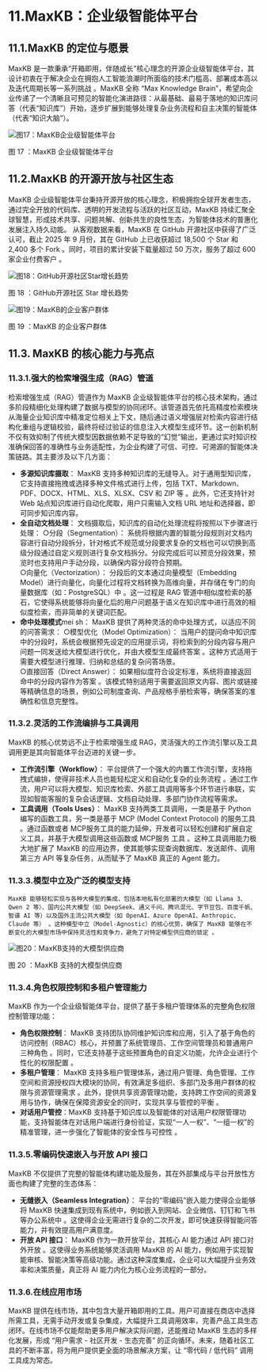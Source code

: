 # 11.MaxKB：企业级智能体平台

## 11.1.MaxKB 的定位与愿景
MaxKB 是一款秉承“开箱即用，伴随成长”核心理念的开源企业级智能体平台，其设计初衷在于解决企业在拥抱人工智能浪潮时所面临的技术门槛高、部署成本高以及迭代周期长等一系列挑战 。MaxKB 全称 “Max Knowledge Brain”，希望向企业传递了一个清晰且可预见的智能化演进路径：从最基础、最易于落地的知识库问答（代表“知识库”）开始，逐步扩展到能够处理复杂业务流程和自主决策的智能体（代表“知识大脑”）。

![图17：MaxKB企业级智能体平台](../public/whitepaper/图17：MaxKB企业级智能体平台.png "图17：MaxKB企业级智能体平台")

图 17 ：MaxKB 企业级智能体平台

## 11.2.MaxKB 的开源开放与社区生态
MaxKB 企业级智能体平台秉持开源开放的核心理念，积极拥抱全球开发者生态，通过完全开放的代码库、透明的开发流程与活跃的社区互动，MaxKB 持续汇聚全球智慧，形成技术共享、问题共解、创新共生的良性生态，为智能体技术的普惠化发展注入持久动能。
从客观数据来看，MaxKB 在 GitHub 开源社区中获得了广泛认可，截止 2025 年 9 月份，其在 GitHub 上已收获超过 18,500 个 Star 和 2,400 多个 Fork 。同时，项目的累计安装下载量超过 50 万次，服务了超过 600 家企业付费客户 。 

![图18：GitHub开源社区Star增长趋势](../public/whitepaper/图18：GitHub开源社区Star增长趋势.png "图18：GitHub开源社区Star增长趋势")

图 18 ：GitHub开源社区 Star 增长趋势

![图19：MaxKB的企业客户群体](../public/whitepaper/图19：MaxKB的企业客户群体.png "图19：MaxKB的企业客户群体")

图 19 ：MaxKB 的企业客户群体

## 11.3. MaxKB 的核心能力与亮点

### 11.3.1.强大的检索增强生成（RAG）管道
检索增强生成（RAG）管道作为 MaxKB 企业级智能体平台的核心技术架构，通过多阶段精细化处理构建了数据与模型的协同闭环。该管道首先依托高精度检索模块从海量企业知识库中精准定位相关上下文，随后通过语义增强层对检索内容进行结构化重组与逻辑校验，最终将经过验证的信息注入大模型生成环节。这一创新机制不仅有效抑制了传统大模型因数据依赖不足导致的“幻觉”输出，更通过实时知识校准确保回答的准确性与业务适配性，为企业构建了可信、可控、可溯源的智能体决策链路。其主要涉及以下几方面：   
- **多源知识库摄取**： MaxKB 支持多种知识库的无缝导入。对于通用型知识库，它支持直接拖拽或选择多种文件格式进行上传，包括 TXT、Markdown、PDF、DOCX、HTML、XLS、XLSX、CSV 和 ZIP 等 。此外，它还支持针对 Web 站点知识库进行自动化爬取，用户只需输入文档 URL 地址和选择器，即可同步知识库内容。   
- **全自动文档处理**： 文档摄取后，知识库的自动化处理流程将按照以下步骤进行处理：
○分段（Segmentation）： 系统将根据内置的智能分段规则对文档内容进行自动分段拆分，针对格式不规范或分段要求复杂的文档也可以切换到高级分段通过自定义规则进行复杂文档拆分。分段完成后可以预览分段效果，预览时也支持用户手动分段，以确保内容分段符合预期。   
○向量化（Vectorization）： 分段后的文本通过向量模型（Embedding Model）进行向量化，向量化过程将文档转换为高维向量，并存储在专门的向量数据库（如：PostgreSQL）中 。这一过程是 RAG 管道中相似度检索的基石，它使得系统能够将向量化后的用户问题基于语义在知识库中进行高效的相似度检索，而非简单的关键词匹配。   
- **命中处理模式**mei sh： MaxKB 提供了两种灵活的命中处理方式，以适应不同的问答需求：
○模型优化（Model Optimization）： 当用户的提问命中知识库中的分段时，系统会根据预先设定的应用提示词，将检索到的分段内容与用户问题一同发送给大模型进行优化，并由大模型生成最终答案 。这种方式适用于需要大模型进行推理、归纳和总结的复杂问答场景。   
○直接回答（Direct Answer）： 如果相似度符合设定标准，系统将直接返回命中的分段内容作为答案 。该模式特别适用于需要返回原文内容、图片或链接等精确信息的场景，例如公司制度查询、产品规格手册检索等，确保答案的准确性和信息完整性。 

### 11.3.2.灵活的工作流编排与工具调用
MaxKB 的核心优势远不止于检索增强生成 RAG，灵活强大的工作流引擎以及工具调用更是其向智能体平台迈进的关键一步。   
- **工作流引擎（Workflow）**： 平台提供了一个强大的内置工作流引擎，支持拖拽式编排，使得非技术人员也能轻松定义和自动化复杂的业务流程 。通过工作流，用户可以将大模型、知识库检索、外部工具调用等多个环节进行串联，实现如智能客服的复杂会话逻辑、文档自动处理、多部门协作流程等需求。   
- **工具调用（Tools Uses）**： MaxKB 支持两类工具调用，一类是基于 Python 编写的函数工具，另一类是基于 MCP (Model Context Protocol) 的服务工具 。通过函数或者 MCP服务工具的能力延伸，开发者可以轻松创建和扩展自定义工具，并基于大模型调用这些函数或 MCP服务 工具 。这种工具调用能力极大地扩展了 MaxKB 的应用边界，使其能够实现查询数据库、发送邮件、调用第三方 API 等复杂任务，从而赋予了 MaxKB 真正的 Agent 能力。   

### 11.3.3.模型中立及广泛的模型支持
 	MaxKB 能够轻松实现与各种大模型的集成，包括本地私有化部署的大模型（如 Llama 3、Qwen 2 等）、国内公共大模型（如 DeepSeek、通义千问、腾讯混元、字节豆包、百度千帆、智谱 AI 等）以及国外主流公共大模型（如 OpenAI、Azure OpenAI、Anthropic、Claude 等） 。这种模型中立（Model-Agnostic）的核心优势，确保了 MaxKB 能够在不断变化的大模型市场中保持灵活性和竞争力，避免了对特定模型供应商的锁定 。
   
![图20：MaxKB支持的大模型供应商](../public/whitepaper/图20：MaxKB支持的大模型供应商.png "图20：MaxKB支持的大模型供应商")

图 20 ：MaxKB 支持的大模型供应商

### 11.3.4.角色权限控制和多租户管理能力
MaxKB 作为一个企业级智能体平台，提供了基于多租户管理体系的完整角色权限控制管理功能：
- **角色权限控制**： MaxKB 支持团队协同维护知识库和应用，引入了基于角色的访问控制（RBAC）核心，并预置了系统管理员、工作空间管理员和普通用户三种角色 。同时，它还支持基于这些预置角色的自定义功能，允许企业进行个性化的权限配置 。   
- **多租户管理**： MaxKB 支持多租户管理体系，通过用户管理、角色管理、工作空间和资源授权四大模块的协同，有效满足多组织、多部门及多用户群体的权限与资源管理需求 。此外，提供共享资源管理功能，支持跨工作空间的资源复用与协作，确保在保障资源安全的同时，实现共享与管控的平衡 。
- **对话用户管控**：MaxKB 支持基于知识库以及智能体的对话用户权限管理功能，支持智能体在对话用户端进行身份验证，实现“一人一权”、“一组一权”的精准管理，进一步强化了智能体的安全性与可控性 。 

### 11.3.5.零编码快速嵌入与开放 API 接口
MaxKB 不仅提供了完整的智能体构建功能及服务，其在外部集成与平台开放性方面也构建了完整的生态体系：
- **无缝嵌入（Seamless Integration）**： 平台的“零编码”嵌入能力使得企业能够将 MaxKB 快速集成到现有系统中，例如嵌入到网站、企业微信、钉钉和飞书等办公系统中 。这使得企业无需进行复杂的二次开发，即可快速获得智能问答能力，并有效提高用户满意度。   
- **开放 API 接口**： MaxKB 作为一款开放平台，其核心 AI 能力通过 API 接口对外开放 。这使得业务系统能够灵活调用 MaxKB 的 AI 能力，例如用于实现智能审核、智能决策等高级功能。通过这种深度集成，企业可以大幅提升业务效率和决策质量，真正将 AI 能力内化为核心业务流程的一部分。   

### 11.3.6.在线应用市场
MaxKB 提供在线市场，其中包含大量开箱即用的工具。用户可直接在商店中选择所需工具，无需手动开发或复杂集成，大幅提升工具调用效率，完善产品工具生态闭环。在线市场不仅能帮助更多用户解决实际问题，还能推动 MaxKB 生态的多样化发展，形成 “用户需求 - 社区开发 - 生态完善” 的正向循环。未来，随着社区工具的不断丰富，将为用户提供更全面的场景解决方案，让 “零代码 / 低代码” 调用工具成为常态。
